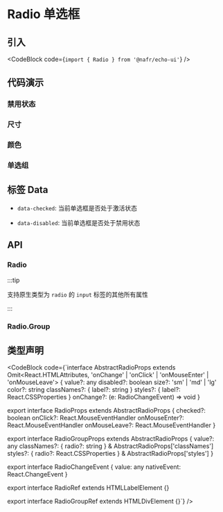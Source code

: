 
# Radio 单选框

## 引入

<CodeBlock code={`import { Radio } from '@nafr/echo-ui'`} />

## 代码演示

<Default />

### 禁用状态

<Disabled />

### 尺寸

<Size />

### 颜色

<Color />

### 单选组

<Group />

## 标签 Data

- `data-checked`: 当前单选框是否处于激活状态

- `data-disabled`: 当前单选框是否处于禁用状态

## API

### Radio

:::tip

支持原生类型为 `radio` 的 `input` 标签的其他所有属性

:::

<RadioAPITable />

### Radio.Group

<RadioGroupAPITable />

## 类型声明

<CodeBlock code={`interface AbstractRadioProps<T>
  extends Omit<React.HTMLAttributes<T>, 'onChange' | 'onClick' | 'onMouseEnter' | 'onMouseLeave'> {
  value?: any
  disabled?: boolean
  size?: 'sm' | 'md' | 'lg'
  color?: string
  classNames?: { label?: string }
  styles?: { label?: React.CSSProperties }
  onChange?: (e: RadioChangeEvent) => void
}

export interface RadioProps extends AbstractRadioProps<HTMLInputElement> {
  checked?: boolean
  onClick?: React.MouseEventHandler<HTMLInputElement>
  onMouseEnter?: React.MouseEventHandler<HTMLLabelElement>
  onMouseLeave?: React.MouseEventHandler<HTMLLabelElement>
}

export interface RadioGroupProps extends AbstractRadioProps<HTMLDivElement> {
  value?: any
  classNames?: { radio?: string } & AbstractRadioProps<HTMLDivElement>['classNames']
  styles?: { radio?: React.CSSProperties } & AbstractRadioProps<HTMLDivElement>['styles']
}

export interface RadioChangeEvent {
  value: any
  nativeEvent: React.ChangeEvent<HTMLInputElement>
}

export interface RadioRef extends HTMLLabelElement {}

export interface RadioGroupRef extends HTMLDivElement {}`} />
